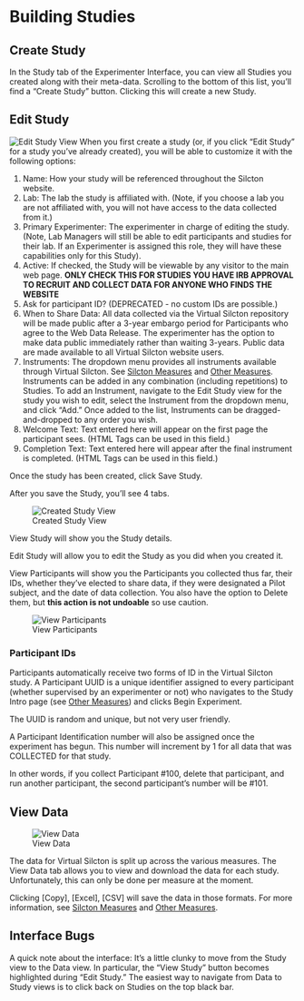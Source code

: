 # Building Studies


## Create Study

In the Study tab of the Experimenter Interface, you can view all Studies you created along with their meta-data. Scrolling to the bottom of this list, you'll find a "Create Study" button. Clicking this will create a new Study. 

## Edit Study

![Edit Study View](./figs/web_studies_1.png)
When you first create a study (or, if you click "Edit Study" for a study you've already created), you will be able to customize it with the following options: 

1. Name: How your study will be referenced throughout the Silcton website. 
2. Lab: The lab the study is affiliated with. (Note, if you choose a lab you are not affiliated with, you will not have access to the data collected from it.)
3. Primary Experimenter: The experimenter in charge of editing the study. (Note, Lab Managers will still be able to edit participants and studies for their lab. If an Experimenter is assigned this role, they will have these capabilities only for this Study).
4. Active: If checked, the Study will be viewable by any visitor to the main web page. **ONLY CHECK THIS FOR STUDIES YOU HAVE IRB APPROVAL TO RECRUIT AND COLLECT DATA FOR ANYONE WHO FINDS THE WEBSITE**
5. Ask for participant ID? (DEPRECATED - no custom IDs are possible.)
6. When to Share Data: All data collected via the Virtual Silcton repository will be made public after a 3-year embargo period for Participants who agree to the Web Data Release. The experimenter has the option to make data public immediately rather than waiting 3-years. Public data are made available to all Virtual Silcton website users. 
7. Instruments: The dropdown menu provides all instruments available through Virtual Silcton. See [Silcton Measures](Silcton Measures) and [Other Measures](Other Measures). Instruments can be added in any combination (including repetitions) to Studies. To add an Instrument, navigate to the Edit Study view for the study you wish to edit, select the Instrument from the dropdown menu, and click "Add." Once added to the list, Instruments can be dragged-and-dropped to any order you wish.
8. Welcome Text: Text entered here will appear on the first page the participant sees. (HTML Tags can be used in this field.)
9. Completion Text: Text entered here will appear after the final instrument is completed. (HTML Tags can be used in this field.)

Once the study has been created, click Save Study. 

After you save the Study, you'll see 4 tabs. 

![Created Study View](./figs/web_studies_2.png)

View Study will show you the Study details. 

Edit Study will allow you to edit the Study as you did when you created it. 

View Participants will show you the Participants you collected thus far, their IDs, whether they've elected to share data, if they were designated a Pilot subject, and the date of data collection. You also have the option to Delete them, but **this action is not undoable** so use caution. 

![View Participants](./figs/web_studies_3.png)

### Participant IDs

Participants automatically receive two forms of ID in the Virtual Silcton study. A Participant UUID is a unique identifier assigned to every participant (whether supervised by an experimenter or not) who navigates to the Study Intro page (see [Other Measures](Other Measures)) and clicks Begin Experiment. 

The UUID is random and unique, but not very user friendly. 

A Participant Identification number will also be assigned once the experiment has begun. This number will increment by 1 for all data that was COLLECTED for that study. 

In other words, if you collect Participant #100, delete that participant, and run another participant, the second participant's number will be #101. 

## View Data

![View Data](./figs/web_studies_4.png)

The data for Virtual Silcton is split up across the various measures. The View Data tab allows you to view and download the data for each study. Unfortunately, this can only be done per measure at the moment. 

Clicking [Copy], [Excel], [CSV] will save the data in those formats. For more information, see [Silcton Measures](Silcton Measures) and [Other Measures](Other Measures). 

## Interface Bugs
A quick note about the interface: It's a little clunky to move from the Study view to the Data view. In particular, the "View Study" button becomes highlighted during "Edit Study." The easiest way to navigate from Data to Study views is to click back on Studies on the top black bar. 








